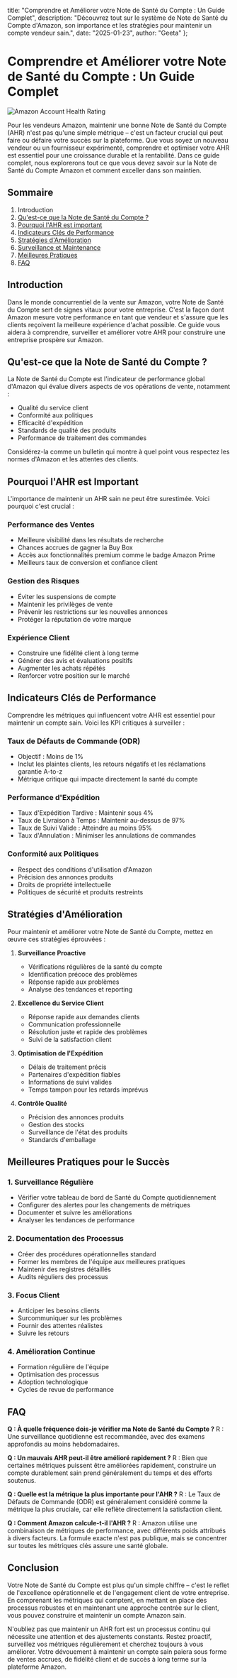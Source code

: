   title: "Comprendre et Améliorer votre Note de Santé du Compte : Un Guide Complet",
  description: "Découvrez tout sur le système de Note de Santé du Compte d'Amazon, son importance et les stratégies pour maintenir un compte vendeur sain.",
  date: "2025-01-23",
  author: "Geeta"
};

# Comprendre et Améliorer votre Note de Santé du Compte : Un Guide Complet

![Amazon Account Health Rating](/images/blog/amazon-account-health-rating.jpeg)

Pour les vendeurs Amazon, maintenir une bonne Note de Santé du Compte (AHR) n'est pas qu'une simple métrique – c'est un facteur crucial qui peut faire ou défaire votre succès sur la plateforme. Que vous soyez un nouveau vendeur ou un fournisseur expérimenté, comprendre et optimiser votre AHR est essentiel pour une croissance durable et la rentabilité. Dans ce guide complet, nous explorerons tout ce que vous devez savoir sur la Note de Santé du Compte Amazon et comment exceller dans son maintien.

## Sommaire

1. Introduction
2. [Qu'est-ce que la Note de Santé du Compte ?](#quest-ce-que-la-note-de-santé-du-compte)
3. [Pourquoi l'AHR est important](#pourquoi-lahr-est-important)
4. [Indicateurs Clés de Performance](#indicateurs-clés-de-performance)
5. [Stratégies d'Amélioration](#stratégies-damélioration)
6. [Surveillance et Maintenance](#surveillance-et-maintenance)
7. [Meilleures Pratiques](#meilleures-pratiques)
8. [FAQ](#faq)

## Introduction

Dans le monde concurrentiel de la vente sur Amazon, votre Note de Santé du Compte sert de signes vitaux pour votre entreprise. C'est la façon dont Amazon mesure votre performance en tant que vendeur et s'assure que les clients reçoivent la meilleure expérience d'achat possible. Ce guide vous aidera à comprendre, surveiller et améliorer votre AHR pour construire une entreprise prospère sur Amazon.

## Qu'est-ce que la Note de Santé du Compte ?

La Note de Santé du Compte est l'indicateur de performance global d'Amazon qui évalue divers aspects de vos opérations de vente, notamment :

- Qualité du service client
- Conformité aux politiques
- Efficacité d'expédition
- Standards de qualité des produits
- Performance de traitement des commandes

Considérez-la comme un bulletin qui montre à quel point vous respectez les normes d'Amazon et les attentes des clients.

## Pourquoi l'AHR est Important

L'importance de maintenir un AHR sain ne peut être surestimée. Voici pourquoi c'est crucial :

### Performance des Ventes
- Meilleure visibilité dans les résultats de recherche
- Chances accrues de gagner la Buy Box
- Accès aux fonctionnalités premium comme le badge Amazon Prime
- Meilleurs taux de conversion et confiance client

### Gestion des Risques
- Éviter les suspensions de compte
- Maintenir les privilèges de vente
- Prévenir les restrictions sur les nouvelles annonces
- Protéger la réputation de votre marque

### Expérience Client
- Construire une fidélité client à long terme
- Générer des avis et évaluations positifs
- Augmenter les achats répétés
- Renforcer votre position sur le marché

## Indicateurs Clés de Performance

Comprendre les métriques qui influencent votre AHR est essentiel pour maintenir un compte sain. Voici les KPI critiques à surveiller :

### Taux de Défauts de Commande (ODR)
- Objectif : Moins de 1%
- Inclut les plaintes clients, les retours négatifs et les réclamations garantie A-to-z
- Métrique critique qui impacte directement la santé du compte

### Performance d'Expédition
- Taux d'Expédition Tardive : Maintenir sous 4%
- Taux de Livraison à Temps : Maintenir au-dessus de 97%
- Taux de Suivi Valide : Atteindre au moins 95%
- Taux d'Annulation : Minimiser les annulations de commandes

### Conformité aux Politiques
- Respect des conditions d'utilisation d'Amazon
- Précision des annonces produits
- Droits de propriété intellectuelle
- Politiques de sécurité et produits restreints

## Stratégies d'Amélioration

Pour maintenir et améliorer votre Note de Santé du Compte, mettez en œuvre ces stratégies éprouvées :

1. **Surveillance Proactive**
   - Vérifications régulières de la santé du compte
   - Identification précoce des problèmes
   - Réponse rapide aux problèmes
   - Analyse des tendances et reporting

2. **Excellence du Service Client**
   - Réponse rapide aux demandes clients
   - Communication professionnelle
   - Résolution juste et rapide des problèmes
   - Suivi de la satisfaction client

3. **Optimisation de l'Expédition**
   - Délais de traitement précis
   - Partenaires d'expédition fiables
   - Informations de suivi valides
   - Temps tampon pour les retards imprévus

4. **Contrôle Qualité**
   - Précision des annonces produits
   - Gestion des stocks
   - Surveillance de l'état des produits
   - Standards d'emballage

## Meilleures Pratiques pour le Succès

### 1. Surveillance Régulière
- Vérifier votre tableau de bord de Santé du Compte quotidiennement
- Configurer des alertes pour les changements de métriques
- Documenter et suivre les améliorations
- Analyser les tendances de performance

### 2. Documentation des Processus
- Créer des procédures opérationnelles standard
- Former les membres de l'équipe aux meilleures pratiques
- Maintenir des registres détaillés
- Audits réguliers des processus

### 3. Focus Client
- Anticiper les besoins clients
- Surcommuniquer sur les problèmes
- Fournir des attentes réalistes
- Suivre les retours

### 4. Amélioration Continue
- Formation régulière de l'équipe
- Optimisation des processus
- Adoption technologique
- Cycles de revue de performance

## FAQ

**Q : À quelle fréquence dois-je vérifier ma Note de Santé du Compte ?**
R : Une surveillance quotidienne est recommandée, avec des examens approfondis au moins hebdomadaires.

**Q : Un mauvais AHR peut-il être amélioré rapidement ?**
R : Bien que certaines métriques puissent être améliorées rapidement, construire un compte durablement sain prend généralement du temps et des efforts soutenus.

**Q : Quelle est la métrique la plus importante pour l'AHR ?**
R : Le Taux de Défauts de Commande (ODR) est généralement considéré comme la métrique la plus cruciale, car elle reflète directement la satisfaction client.

**Q : Comment Amazon calcule-t-il l'AHR ?**
R : Amazon utilise une combinaison de métriques de performance, avec différents poids attribués à divers facteurs. La formule exacte n'est pas publique, mais se concentrer sur toutes les métriques clés assure une santé globale.

## Conclusion

Votre Note de Santé du Compte est plus qu'un simple chiffre – c'est le reflet de l'excellence opérationnelle et de l'engagement client de votre entreprise. En comprenant les métriques qui comptent, en mettant en place des processus robustes et en maintenant une approche centrée sur le client, vous pouvez construire et maintenir un compte Amazon sain.

N'oubliez pas que maintenir un AHR fort est un processus continu qui nécessite une attention et des ajustements constants. Restez proactif, surveillez vos métriques régulièrement et cherchez toujours à vous améliorer. Votre dévouement à maintenir un compte sain paiera sous forme de ventes accrues, de fidélité client et de succès à long terme sur la plateforme Amazon.